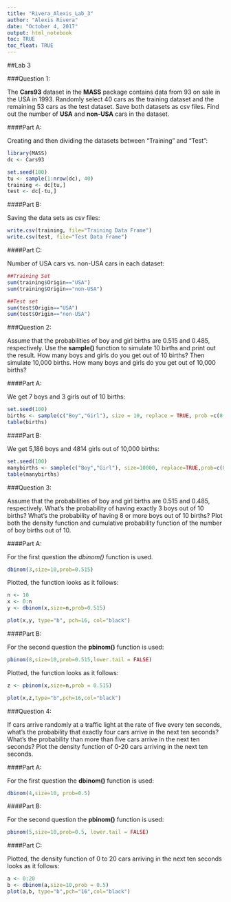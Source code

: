 ---
title: "Rivera_Alexis_Lab_3"
author: "Alexis Rivera"
date: "October 4, 2017"
output: html_notebook
toc: TRUE
toc_float: TRUE
---

##Lab 3

###Question 1:

The **Cars93** dataset in the **MASS** package contains data from 93 on sale in the USA in 1993. Randomly select 40 cars as the training dataset and the remaining 53 cars as the test dataset. Save both datasets as csv files. Find out the number of **USA** and **non-USA** cars in the dataset.

####Part A:

Creating and then dividing the datasets between "Training" and "Test":

```{r}
library(MASS)
dc <- Cars93

set.seed(100)
tu <- sample(1:nrow(dc), 40)
training <- dc[tu,]
test <- dc[-tu,]

```

####Part B:

Saving the data sets as csv files:

```{r}
write.csv(training, file="Training Data Frame")
write.csv(test, file="Test Data Frame")

```

####Part C:

Number of USA cars vs. non-USA cars in each dataset:
```{r}
##Training Set
sum(training$Origin=="USA")
sum(training$Origin=="non-USA")

##Test set
sum(test$Origin=="USA")
sum(test$Origin=="non-USA")
```

###Question 2:

Assume that the probabilities of boy and girl births are 0.515 and 0.485, respectively. Use the **sample()** function to simulate 10 births and print out the result. How many boys and girls do you get out of 10 births? Then simulate 10,000 births. How many boys and girls do you get out of 10,000 births?

####Part A:

We get 7 boys and 3 girls out of 10 births:

```{r}
set.seed(100)
births <- sample(c("Boy","Girl"), size = 10, replace = TRUE, prob =c(0.515,0.485))
table(births)
```

####Part B:

We get 5,186 boys and 4814 girls out of 10,000 births:

```{r}
set.seed(100)
manybirths <- sample(c("Boy","Girl"), size=10000, replace=TRUE,prob=c(0.515,0.485))
table(manybirths)
```


###Question 3:

Assume that the probabilities of boy and girl births are 0.515 and 0.485, respectively. What's the probability of having exactly 3 boys out of 10 births? What's the probability of having 8 or more boys out of 10 births? Plot both the density function and cumulative probability function of the number of boy births out of 10.

####Part A:

For the first question the *dbinom()* function is used.

```{r}
dbinom(3,size=10,prob=0.515)


```

Plotted, the function looks as it follows:

```{r}
n <- 10
x <- 0:n
y <- dbinom(x,size=n,prob=0.515)

plot(x,y, type="b", pch=16, col="black")

```

####Part B:

For the second question the **pbinom()** function is used:

```{r}
pbinom(8,size=10,prob=0.515,lower.tail = FALSE)

```

Plotted, the function looks as it follows:

```{r}
z <- pbinom(x,size=n,prob = 0.515)

plot(x,z,type="b",pch=16,col="black")
```

###Question 4:

If cars arrive randomly at a traffic light at the rate of five every ten seconds, what's the probability that exactly four cars arrive in the next ten seconds? What's the probability than more than five cars arrive in the next ten seconds? Plot the density function of 0-20 cars arriving in the next ten seconds.

####Part A:

For the first question the **dbinom()** function is used:

```{r}

dbinom(4,size=10, prob=0.5)

```

####Part B:

For the second question the **pbinom()** function is used:

```{r}

pbinom(5,size=10,prob=0.5, lower.tail = FALSE)

```

####Part C:

Plotted, the density function of 0 to 20 cars arriving in the next ten seconds looks as it follows:

```{r}
a <- 0:20
b <- dbinom(a,size=10,prob = 0.5)
plot(a,b, type="b",pch="16",col="black")

```